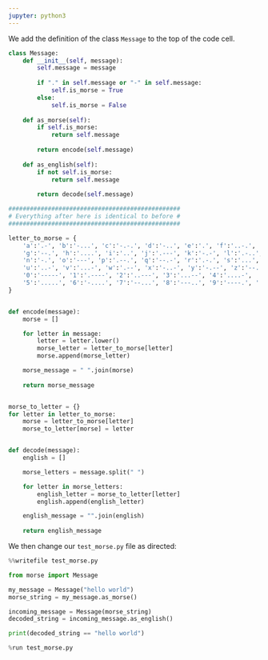 ```yaml
---
jupyter: python3
---
```



We add the definition of the class `Message` to the top of the code cell.


```python

class Message:
    def __init__(self, message):
        self.message = message
        
        if "." in self.message or "-" in self.message:
            self.is_morse = True
        else:
            self.is_morse = False
    
    def as_morse(self):
        if self.is_morse:
            return self.message
        
        return encode(self.message)
    
    def as_english(self):
        if not self.is_morse:
            return self.message
        
        return decode(self.message)

################################################
# Everything after here is identical to before #
################################################

letter_to_morse = {
    'a':'.-', 'b':'-...', 'c':'-.-.', 'd':'-..', 'e':'.', 'f':'..-.', 
    'g':'--.', 'h':'....', 'i':'..', 'j':'.---', 'k':'-.-', 'l':'.-..', 'm':'--', 
    'n':'-.', 'o':'---', 'p':'.--.', 'q':'--.-', 'r':'.-.', 's':'...', 't':'-',
    'u':'..-', 'v':'...-', 'w':'.--', 'x':'-..-', 'y':'-.--', 'z':'--..',
    '0':'-----', '1':'.----', '2':'..---', '3':'...--', '4':'....-',
    '5':'.....', '6':'-....', '7':'--...', '8':'---..', '9':'----.', ' ':'/'
}


def encode(message):
    morse = []

    for letter in message:
        letter = letter.lower()
        morse_letter = letter_to_morse[letter]
        morse.append(morse_letter)

    morse_message = " ".join(morse)
    
    return morse_message


morse_to_letter = {}
for letter in letter_to_morse:
    morse = letter_to_morse[letter]
    morse_to_letter[morse] = letter


def decode(message):
    english = []

    morse_letters = message.split(" ")

    for letter in morse_letters:
        english_letter = morse_to_letter[letter]
        english.append(english_letter)

    english_message = "".join(english)
    
    return english_message
```

We then change our `test_morse.py` file as directed:

```python
%%writefile test_morse.py

from morse import Message

my_message = Message("hello world")
morse_string = my_message.as_morse()

incoming_message = Message(morse_string)
decoded_string = incoming_message.as_english()

print(decoded_string == "hello world")
```

```python
%run test_morse.py
```

